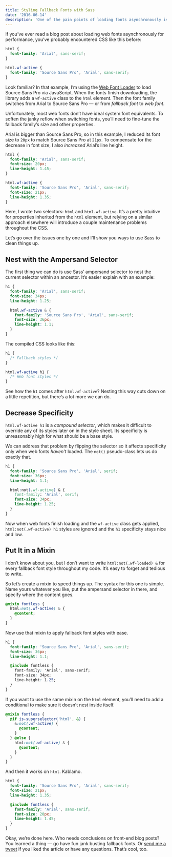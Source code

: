 ```yaml
---
title: Styling Fallback Fonts with Sass
date: '2016-06-14'
description: 'One of the pain points of loading fonts asynchronously is writing convoluted CSS for fallback styles. Fortunately, Sass can make it easier to achieve great-looking web typography before a site’s fonts finish loading.'
---
```


If you’ve ever read a blog post about loading web fonts asynchronously for performance, you’ve probably encountered CSS like this before:

```css
html {
  font-family: 'Arial', sans-serif;
}

html.wf-active {
  font-family: 'Source Sans Pro', 'Arial', sans-serif;
}
```

Look familiar? In that example, I’m using the [Web Font Loader][web-font-loader] to load Source Sans Pro via JavaScript. When the fonts finish downloading, the library adds a `wf-active` class to the `html` element. Then the font family switches from Arial to Source Sans Pro — or from _fallback font_ to _web font_.

Unfortunately, most web fonts don’t have ideal system font equivalents. To soften the janky reflow when switching fonts, you’ll need to fine-tune the fallback family’s size and other properties.

Arial is bigger than Source Sans Pro, so in this example, I reduced its font size to `20px` to match Source Sans Pro at `21px`. To compensate for the decrease in font size, I also _increased_ Arial’s line height.

```css
html {
  font-family: 'Arial', sans-serif;
  font-size: 20px;
  line-height: 1.45;
}

html.wf-active {
  font-family: 'Source Sans Pro', 'Arial', sans-serif;
  font-size: 21px;
  line-height: 1.35;
}
```

Here, I wrote two selectors: `html` and `html.wf-active`. It’s a pretty intuitive for properties inherited from the `html` element, but relying on a similar approach elsewhere will introduce a couple maintenance problems throughout the CSS.

Let’s go over the issues one by one and I’ll show you ways to use Sass to clean things up.

## Nest with the Ampersand Selector

The first thing we can do is use Sass’ ampersand selector to nest the current selector within an ancestor. It’s easier explain with an example:

```scss
h1 {
  font-family: 'Arial', sans-serif;
  font-size: 34px;
  line-height: 1.25;

  html.wf-active & {
    font-family: 'Source Sans Pro', 'Arial', sans-serif;
    font-size: 36px;
    line-height: 1.1;
  }
}
```

The compiled CSS looks like this:

```css
h1 {
  /* Fallback styles */
}

html.wf-active h1 {
  /* Web font styles */
}
```

See how the `h1` comes after `html.wf-active`? Nesting this way cuts down on a little repetition, but there’s a lot more we can do.

## Decrease Specificity

`html.wf-active h1` is a _compound selector_, which makes it difficult to override any of its styles later on in the style sheet. Its specificity is unreasonably high for what should be a base style.

We can address that problem by flipping the selector so it affects specificity only when web fonts _haven’t_ loaded. The `not()` pseudo-class lets us do exactly that.

```css
h1 {
  font-family: 'Source Sans Pro', 'Arial', serif;
  font-size: 36px;
  line-height: 1.1;

  html:not(.wf-active) & {
    font-family: 'Arial', serif;
    font-size: 34px;
    line-height: 1.25;
  }
}
```

Now when web fonts finish loading and the `wf-active` class gets applied, `html:not(.wf-active) h1` styles are ignored and the `h1` specificity stays nice and low.

## Put It in a Mixin

I don’t know about you, but I don’t want to write `html:not(.wf-loaded) &` for every fallback font style throughout my code. It’s easy to forget and tedious to write.

So let’s create a mixin to speed things up. The syntax for this one is simple. Name yours whatever you like, put the ampersand selector in there, and specify where the content goes.

```scss
@mixin fontless {
  html:not(.wf-active) & {
    @content;
  }
}
```

Now use that mixin to apply fallback font styles with ease.

```css
h1 {
  font-family: 'Source Sans Pro', 'Arial', sans-serif;
  font-size: 36px;
  line-height: 1.1;

  @include fontless {
    font-family: 'Arial', sans-serif;
    font-size: 34px;
    line-height: 1.25;
  }
}
```

If you want to use the same mixin on the `html` element, you’ll need to add a conditional to make sure it doesn’t nest inside itself.

```scss
@mixin fontless {
  @if is-superselector('html', &) {
    &:not(.wf-active) {
      @content;
    }
  } @else {
    html:not(.wf-active) & {
      @content;
    }
  }
}
```

And then it works on `html`. Kablamo.

```scss
html {
  font-family: 'Source Sans Pro', 'Arial', sans-serif;
  font-size: 21px;
  line-height: 1.35;

  @include fontless {
    font-family: 'Arial', sans-serif;
    font-size: 20px;
    line-height: 1.45;
  }
}
```

Okay, we’re done here. Who needs conclusions on front-end blog posts? You learned a thing — go have fun jank busting fallback fonts. Or [send me a tweet][twitter] if you liked the article or have any questions. That’s cool, too.

[twitter]: https://twitter.com/johndjameson
[web-font-loader]: https://github.com/typekit/webfontloader
